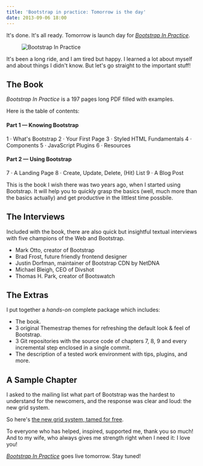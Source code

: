 ```yaml
---
title: 'Bootstrap in practice: Tomorrow is the day'
date: 2013-09-06 18:00
---
```


It's done. It's all ready.
Tomorrow is launch day for [_Bootstrap In Practice_](/bootstrap-in-practice).

<Figure>

![Bootstrap In Practice](/images/posts/2013-09-06-bootstrap-in-practice-tomorrow/bootstrap-in-practice.png)

</Figure>

It's been a long ride, and I am tired but happy. I learned a lot about myself and about things I didn't know.
But let's go straight to the important stuff!

## The Book

_Bootstrap In Practice_ is a 197 pages long PDF filled with examples.

Here is the table of contents:

#### Part 1 &mdash; Knowing Bootstrap

1 &middot; What's Bootstrap
2 &middot; Your First Page
3 &middot; Styled HTML Fundamentals
4 &middot; Components
5 &middot; JavaScript Plugins
6 &middot; Resources

#### Part 2 &mdash; Using Bootstrap

7 &middot; A Landing Page
8 &middot; Create, Update, Delete, (Hit) List
9 &middot; A Blog Post

This is the book I wish there was two years ago, when I started using Bootstrap.
It will help you to quickly grasp the basics (well, much more than the basics actually) and get productive in the littlest time possbile.

## The Interviews

Included with the book, there are also quick but insightful textual interviews with five champions of the Web and Bootstrap.

- Mark Otto, creator of Bootstrap
- Brad Frost, future friendly frontend designer
- Justin Dorfman, maintainer of Bootstrap CDN by NetDNA
- Michael Bleigh, CEO of Divshot
- Thomas H. Park, creator of Bootswatch

## The Extras

I put together a _hands-on_ complete package which includes:

- The book.
- 3 original Themestrap themes for refreshing the default look & feel of Bootstrap.
- 3 Git repositories with the source code of chapters 7, 8, 9 and every incremental step enclosed in a single commit.
- The description of a tested work environment with tips, plugins, and more.

## A Sample Chapter

I asked to the mailing list what part of Bootstrap was the hardest to understand for the newcomers, and the response was clear and loud: the new grid system.

So here's [the new grid system, tamed for free](/bootstrap-in-practice/#free-chapter).

To everyone who has helped, inspired, supported me, thank you so much! And to my wife, who always gives me strength right when I need it: I love you!

[_Bootstrap In Practice_](/bootstrap-in-practice) goes live tomorrow. Stay tuned!
